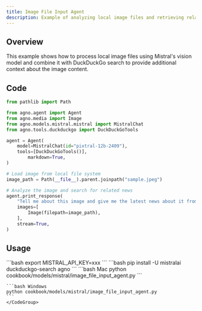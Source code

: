 ```yaml
---
title: Image File Input Agent
description: Example of analyzing local image files and retrieving related news using DuckDuckGo
---
```


## Overview
This example shows how to process local image files using Mistral's vision model and combine it with DuckDuckGo search to provide additional context about the image content.

## Code

```python cookbook/models/mistral/image_file_input_agent.py
from pathlib import Path

from agno.agent import Agent
from agno.media import Image
from agno.models.mistral.mistral import MistralChat
from agno.tools.duckduckgo import DuckDuckGoTools

agent = Agent(
    model=MistralChat(id="pixtral-12b-2409"),
    tools=[DuckDuckGoTools()],
        markdown=True,
)

# Load image from local file system
image_path = Path(__file__).parent.joinpath("sample.jpeg")

# Analyze the image and search for related news
agent.print_response(
    "Tell me about this image and give me the latest news about it from duckduckgo.",
    images=[
        Image(filepath=image_path),
    ],
    stream=True,
)
```

## Usage

<Steps>
  <Snippet file="create-venv-step.mdx" />

  <Step title="Set your API key">
    ```bash
    export MISTRAL_API_KEY=xxx
    ```
  </Step>

  <Step title="Install libraries">
    ```bash
    pip install -U mistralai duckduckgo-search agno
    ```
  </Step>

  <Step title="Run Agent">
    <CodeGroup>
    ```bash Mac
    python cookbook/models/mistral/image_file_input_agent.py
    ```

    ```bash Windows
    python cookbook/models/mistral/image_file_input_agent.py
    ```
    </CodeGroup>
  </Step>
</Steps> 